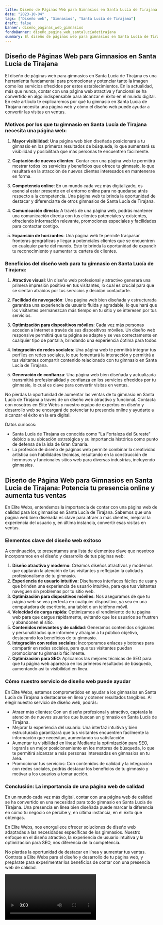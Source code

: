 ```yaml
---
title: Diseño de Páginas Web para Gimnasios en Santa Lucía de Tirajana
date: "2023-10-04"
tags: ["Diseño web", "Gimnasios", "Santa Lucía de Tirajana"]
draft: false
banner: diseño_paginas_web_gimnasios
fondoBanner: diseño_pagina_web_santalucíadetirajana
summary: El diseño de páginas web para gimnasios en Santa Lucía de Tirajana es una herramienta fundamental para promocionar y potenciar tanto la imagen como los servicios ofrecidos por estos establecimientos. En la actualidad, más que nunca, contar con una página web atractiva y funcional se ha convertido en algo indispensable para alcanzar el éxito en el mundo digital. En este artículo te explicaremos por qué tu gimnasio en Santa Lucía de Tirajana necesita una página web y cómo el diseño web puede ayudar a convertir las visitas en ventas.
---
```



## Diseño de Páginas Web para Gimnasios en Santa Lucía de Tirajana

El diseño de páginas web para gimnasios en Santa Lucía de Tirajana es una herramienta fundamental para promocionar y potenciar tanto la imagen como los servicios ofrecidos por estos establecimientos. En la actualidad, más que nunca, contar con una página web atractiva y funcional se ha convertido en algo indispensable para alcanzar el éxito en el mundo digital. En este artículo te explicaremos por qué tu gimnasio en Santa Lucía de Tirajana necesita una página web y cómo el diseño web puede ayudar a convertir las visitas en ventas.

### Motivos por los que tu gimnasio en Santa Lucía de Tirajana necesita una página web:

1. **Mayor visibilidad**: Una página web bien diseñada posicionará a tu gimnasio en los primeros resultados de búsqueda, lo que aumentará su visibilidad y posibilitará que más personas te encuentren fácilmente.

2. **Captación de nuevos clientes**: Contar con una página web te permitirá mostrar todos los servicios y beneficios que ofrece tu gimnasio, lo que resultará en la atracción de nuevos clientes interesados en mantenerse en forma.

3. **Competencia online**: En un mundo cada vez más digitalizado, es esencial estar presente en el entorno online para no quedarse atrás respecto a la competencia. Una página web te brinda la oportunidad de destacar y diferenciarte de otros gimnasios de Santa Lucía de Tirajana.

4. **Comunicación directa**: A través de una página web, podrás mantener una comunicación directa con tus clientes potenciales y existentes, ofreciendo información relevante, promociones especiales y facilidades para contactar contigo.

5. **Expansión de horizontes**: Una página web te permite traspasar fronteras geográficas y llegar a potenciales clientes que se encuentren en cualquier parte del mundo. Esto te brinda la oportunidad de expandir tu reconocimiento y aumentar tu cartera de clientes.

### Beneficios del diseño web para tu gimnasio en Santa Lucía de Tirajana:

1. **Atractivo visual**: Un diseño web profesional y atractivo generará una primera impresión positiva en tus visitantes, lo cual es crucial para que se sientan atraídos por tus servicios y decidan contactarte.

2. **Facilidad de navegación**: Una página web bien diseñada y estructurada garantiza una experiencia de usuario fluida y agradable, lo que hará que los visitantes permanezcan más tiempo en tu sitio y se interesen por tus servicios.

3. **Optimización para dispositivos móviles**: Cada vez más personas acceden a Internet a través de sus dispositivos móviles. Un diseño web responsive permitirá que tu página se adapte y se vea correctamente en cualquier tipo de pantalla, brindando una experiencia óptima para todos.

4. **Integración de redes sociales**: Una página web te permitirá integrar tus perfiles en redes sociales, lo que fomentará la interacción y permitirá a tus visitantes compartir contenido relacionado con tu gimnasio en Santa Lucía de Tirajana.

5. **Generación de confianza**: Una página web bien diseñada y actualizada transmitirá profesionalidad y confianza en los servicios ofrecidos por tu gimnasio, lo cual es clave para convertir visitas en ventas.

No pierdas la oportunidad de aumentar las ventas de tu gimnasio en Santa Lucía de Tirajana a través de un diseño web atractivo y funcional. Contacta con nosotros en Élite Webs y nuestro equipo de expertos en diseño y desarrollo web se encargará de potenciar tu presencia online y ayudarte a alcanzar el éxito en la era digital.

Datos curiosos:

- Santa Lucía de Tirajana es conocida como "La Fortaleza del Sureste" debido a su ubicación estratégica y su importancia histórica como punto de defensa de la isla de Gran Canaria.
- La profesión de diseño de páginas web permite combinar la creatividad artística con habilidades técnicas, resultando en la construcción de hermosos y funcionales sitios web para diversas industrias, incluyendo gimnasios.

<GifSeo />

<Cta />

## Diseño de Página Web para Gimnasios en Santa Lucía de Tirajana: Potencia tu presencia online y aumenta tus ventas

En Elite Webs, entendemos la importancia de contar con una página web de calidad para los gimnasios en Santa Lucía de Tirajana. Sabemos que una página web bien diseñada es clave para atraer a más clientes, mejorar la experiencia del usuario y, en última instancia, convertir esas visitas en ventas.

### Elementos clave del diseño web exitoso

A continuación, te presentamos una lista de elementos clave que nosotros incorporamos en el diseño y desarrollo de tus páginas web:

1. **Diseño atractivo y moderno**: Creamos diseños atractivos y modernos que captarán la atención de tus visitantes y reflejarán la calidad y profesionalismo de tu gimnasio.
2. **Experiencia de usuario intuitiva**: Diseñamos interfaces fáciles de usar y que brinden una experiencia de usuario intuitiva, para que tus visitantes naveguen sin problemas por tu sitio web.
3. **Optimización para dispositivos móviles**: Nos aseguramos de que tu página web se vea perfecta en cualquier dispositivo, ya sea en una computadora de escritorio, una tablet o un teléfono móvil.
4. **Velocidad de carga rápida**: Optimizamos el rendimiento de tu página web para que cargue rápidamente, evitando que los usuarios se frustren y abandonen el sitio.
5. **Contenidos relevantes y de calidad**: Generamos contenidos originales y personalizados que informen y atraigan a tu público objetivo, destacando los beneficios de tu gimnasio.
6. **Integración con redes sociales**: Incorporamos enlaces y botones para compartir en redes sociales, para que tus visitantes puedan promocionar tu gimnasio fácilmente.
7. **Optimización para SEO**: Aplicamos las mejores técnicas de SEO para que tu página web aparezca en los primeros resultados de búsqueda, aumentando así tu visibilidad en línea.

### Cómo nuestro servicio de diseño web puede ayudar

En Elite Webs, estamos comprometidos en ayudar a los gimnasios en Santa Lucía de Tirajana a destacarse en línea y obtener resultados tangibles. Al elegir nuestro servicio de diseño web, podrás:

- Atraer más clientes: Con un diseño profesional y atractivo, captarás la atención de nuevos usuarios que buscan un gimnasio en Santa Lucía de Tirajana.
- Mejorar la experiencia del usuario: Una interfaz intuitiva y bien estructurada garantizará que tus visitantes encuentren fácilmente la información que necesitan, aumentando su satisfacción.
- Aumentar tu visibilidad en línea: Mediante la optimización para SEO, lograrás un mejor posicionamiento en los motores de búsqueda, lo que te permitirá alcanzar a más personas interesadas en gimnasios en tu área.
- Promocionar tus servicios: Con contenidos de calidad y la integración con redes sociales, podrás destacar los beneficios de tu gimnasio y motivar a los usuarios a tomar acción.

### Conclusión: La importancia de una página web de calidad

En un mundo cada vez más digital, contar con una página web de calidad se ha convertido en una necesidad para todo gimnasio en Santa Lucía de Tirajana. Una presencia en línea bien diseñada puede marcar la diferencia en cómo tu negocio se percibe y, en última instancia, en el éxito que obtengas.

En Elite Webs, nos enorgullece ofrecer soluciones de diseño web adaptadas a las necesidades específicas de los gimnasios. Nuestro enfoque en el diseño atractivo, la experiencia de usuario intuitiva y la optimización para SEO, nos diferencia de la competencia.

No pierdas la oportunidad de destacar en línea y aumentar tus ventas. Contrata a Elite Webs para el diseño y desarrollo de tu página web, y prepárate para experimentar los beneficios de contar con una presencia web de calidad.

<Video />

<CtaBot job="Gimnasios" city="Santa Lucía de Tirajana" />

<Gmaps query="Santa Lucía de Tirajana+españa+maps" />
